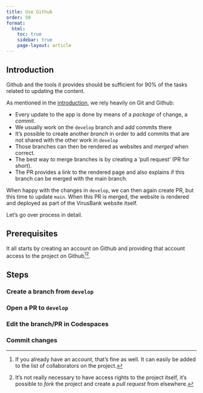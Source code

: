```yaml
---
title: Use Github
order: 50
format:
  html:
    toc: true
    sidebar: true
    page-layout: article
---
```


## Introduction

Github and the tools it provides should be sufficient for 90% of the tasks related to updating the content.

As mentioned in the [introduction](docs/introduction.qmd), we rely heavily on Git and Github:

- Every update to the app is done by means of a _package_ of change, a _commit_.
- We usually work on the `develop` branch and add commits there
- It's possible to create another  _branch_ in order to add commits that are not shared with the other work in `develop`
- Those branches can then be rendered as websites and _merged_ when correct.
- The best way to merge branches is by creating a 'pull request' (PR for short).
- The PR provides a link to the rendered page and also explains if this branch can be merged with the main branch.

When happy with the changes in `develop`, we can then again create PR, but this time to update `main`. When this PR is merged, the website is rendered and deployed as part of the VirusBank website itself.

Let's go over process in detail.

## Prerequisites

It all starts by creating an account on Github and providing that account access to the project on Github[^existing][^noneed].

[^existing]: If you already have an account, that's fine as well. It can easily be added to the list of collaborators on the project.

[^noneed]: It's not really necessary to have access rights to the project itself, it's possible to _fork_ the project and create a _pull request_ from elsewhere.

## Steps

### Create a branch from `develop`

### Open a PR to `develop`

### Edit the branch/PR in Codespaces

### Commit changes

